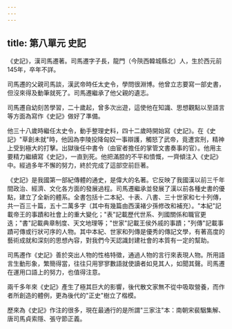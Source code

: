 ```yaml
---
---
---
```

title: 第八單元 史記
---



《史記》，漢司馬遷著。司馬遷字子長，龍門（今陝西韓城縣北）人，生於西元前145年，卒年不詳。

司馬遷的父親司馬談，漢武帝時任太史令，學問很淵博。他曾立志要寫一部史書，但沒來得及動筆就死了。司馬遷繼承了他父親的遺志。

司馬遷自幼刻苦學習，二十歲起，曾多次出遊，這使他在知識、思想觀點以至語言等方面為寫作《史記》做好了準備。

他三十八歲時繼任太史令，動手整理史料，四十二歲時開始寫《史記》。在《史記》"草創未就"時，他因為李陵投降匈奴一事辯護，觸怒了武帝，竟遭宮刑，精神上受到極大的打擊。出獄後任中書令（由宦者擔任的掌管文書奏事的官）。他用主要精力繼續寫《史記》，一直到死。他把滿腔的不平和憤慨，一齊傾注入《史記》中。經過多年不懈的努力，終於完成了這部空前巨著。

《史記》是我國第一部紀傳體的通史，是偉大的名著。它反映了我國漢以前三千年間政治、經濟、文化各方面的發展過程。司馬遷繼承並發展了漢以前各種史書的優點，建立了全新的體系。全書包括十二本紀、十表、八書、三十世家和七十列傳，共一百三十篇，五十二萬多字（其中有幾篇由西漢褚少孫修改和補充）。"本紀"記載帝王的事蹟和社會上的重大變化；"表"記載歷代世系、列國關係和職官更迭；"書"記載典章制度、天文地理等；"世家"記載王侯外戚的事蹟；"列傳"記載事蹟可傳或行狀可序的人物。其中本紀、世家和列傳是優秀的傳記文學，有著高度的藝術成就和深刻的思想內容，對我們今天認識封建社會的本質有一定的幫助。

司馬遷作《史記》善於突出人物的性格特徵，通過人物的言行來表現人物。所用語言生動形象，繁簡得當，往往只用寥寥數語就使讀者如見其人，如聞其聲。司馬遷在運用口語上的努力，也值得注意。

兩千多年來《史記》產生了極其巨大的影響，後代散文家無不從中吸取營養，而作者所創造的體例，更為後代的"正史"樹立了楷模。

歷來為《史記》作注的很多，現在最通行的是所謂"三家注"本：南朝宋裴駰集解、唐司馬貞索隱、張守節正義。